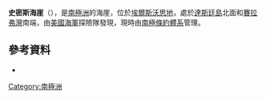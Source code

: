 {{coord|72|33|S|94|55|W|display=title}}

'''史密斯海崖'''（{{lang-en|Smith Bluffs}}），是[[南極洲|南極洲]]的海崖，位於[[埃爾斯沃思地|埃爾斯沃思地]]，處於[[達斯廷島|達斯廷島]]北面和[[賽拉弗灣|賽拉弗灣]]南端，由[[美國海軍|美國海軍]]探險隊發現，現時由[[南極條約體系|南極條約體系]]管理。

==參考資料==
*{{usgs-gazetteer}}

{{DEFAULTSORT:Smith Bluffs}}
[[Category:南極洲|Category:南極洲]]


{{EllsworthLand-geo-stub}}